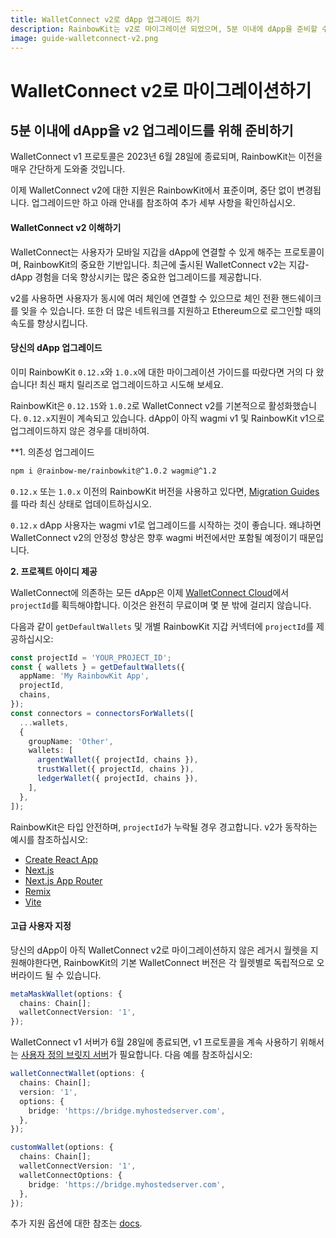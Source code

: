```yaml
---
title: WalletConnect v2로 dApp 업그레이드 하기
description: RainbowKit는 v2로 마이그레이션 되었으며, 5분 이내에 dApp을 준비할 수 있습니다
image: guide-walletconnect-v2.png
---
```


# WalletConnect v2로 마이그레이션하기

## 5분 이내에 dApp을 v2 업그레이드를 위해 준비하기

WalletConnect v1 프로토콜은 2023년 6월 28일에 종료되며, RainbowKit는 이전을 매우 간단하게 도와줄 것입니다.

이제 WalletConnect v2에 대한 지원은 RainbowKit에서 표준이며, 중단 없이 변경됩니다. 업그레이드만 하고 아래 안내를 참조하여 추가 세부 사항을 확인하십시오.

#### WalletConnect v2 이해하기

WalletConnect는 사용자가 모바일 지갑을 dApp에 연결할 수 있게 해주는 프로토콜이며, RainbowKit의 중요한 기반입니다. 최근에 출시된 WalletConnect v2는 지갑-dApp 경험을 더욱 향상시키는 많은 중요한 업그레이드를 제공합니다.

v2를 사용하면 사용자가 동시에 여러 체인에 연결할 수 있으므로 체인 전환 핸드쉐이크를 잊을 수 있습니다. 또한 더 많은 네트워크를 지원하고 Ethereum으로 로그인할 때의 속도를 향상시킵니다.

#### 당신의 dApp 업그레이드

이미 RainbowKit `0.12.x`와 `1.0.x`에 대한 마이그레이션 가이드를 따랐다면 거의 다 왔습니다! 최신 패치 릴리즈로 업그레이드하고 시도해 보세요.

RainbowKit은 `0.12.15`와 `1.0.2`로 WalletConnect v2를 기본적으로 활성화했습니다. `0.12.x`지원이 계속되고 있습니다. dApp이 아직 wagmi v1 및 RainbowKit v1으로 업그레이드하지 않은 경우를 대비하여.

\*\*1. 의존성 업그레이드

```bash
npm i @rainbow-me/rainbowkit@^1.0.2 wagmi@^1.2
```

`0.12.x` 또는 `1.0.x` 이전의 RainbowKit 버전을 사용하고 있다면, [Migration Guides](/docs/migration-guide)를 따라 최신 상태로 업데이트하십시오.

`0.12.x` dApp 사용자는 wagmi v1로 업그레이드를 시작하는 것이 좋습니다. 왜냐하면 WalletConnect v2의 안정성 향상은 향후 wagmi 버전에서만 포함될 예정이기 때문입니다.

**2. 프로젝트 아이디 제공**

WalletConnect에 의존하는 모든 dApp은 이제 [WalletConnect Cloud](https://cloud.walletconnect.com/)에서 `projectId`를 획득해야합니다. 이것은 완전히 무료이며 몇 분 밖에 걸리지 않습니다.

다음과 같이 `getDefaultWallets` 및 개별 RainbowKit 지갑 커넥터에 `projectId`를 제공하십시오:

```ts
const projectId = 'YOUR_PROJECT_ID';
const { wallets } = getDefaultWallets({
  appName: 'My RainbowKit App',
  projectId,
  chains,
});
const connectors = connectorsForWallets([
  ...wallets,
  {
    groupName: 'Other',
    wallets: [
      argentWallet({ projectId, chains }),
      trustWallet({ projectId, chains }),
      ledgerWallet({ projectId, chains }),
    ],
  },
]);
```

RainbowKit은 타입 안전하며, `projectId`가 누락될 경우 경고합니다. v2가 동작하는 예시를 참조하십시오:

-   [Create React App](https://codesandbox.io/p/sandbox/github/rainbow-me/rainbowkit/tree/main/examples/with-create-react-app)
-   [Next.js](https://codesandbox.io/p/sandbox/github/rainbow-me/rainbowkit/tree/main/examples/with-next)
-   [Next.js App Router](https://codesandbox.io/p/sandbox/github/rainbow-me/rainbowkit/tree/main/examples/with-next-app)
-   [Remix](https://codesandbox.io/p/sandbox/github/rainbow-me/rainbowkit/tree/main/examples/with-remix)
-   [Vite](https://codesandbox.io/p/sandbox/github/rainbow-me/rainbowkit/tree/main/examples/with-vite)

#### 고급 사용자 지정

당신의 dApp이 아직 WalletConnect v2로 마이그레이션하지 않은 레거시 월렛을 지원해야한다면, RainbowKit의 기본 WalletConnect 버전은 각 월렛별로 독립적으로 오버라이드 될 수 있습니다.

```ts
metaMaskWallet(options: {
  chains: Chain[];
  walletConnectVersion: '1',
});
```

WalletConnect v1 서버가 6월 28일에 종료되면, v1 프로토콜을 계속 사용하기 위해서는 [사용자 정의 브릿지 서버](https://docs.walletconnect.com/1.0/bridge-server)가 필요합니다. 다음 예를 참조하십시오:

```ts
walletConnectWallet(options: {
  chains: Chain[];
  version: '1',
  options: {
    bridge: 'https://bridge.myhostedserver.com',
  },
});

customWallet(options: {
  chains: Chain[];
  walletConnectVersion: '1',
  walletConnectOptions: {
    bridge: 'https://bridge.myhostedserver.com',
  },
});
```

추가 지원 옵션에 대한 참조는 [docs](https://www.rainbowkit.com/docs/custom-wallet-list#walletconnect).
